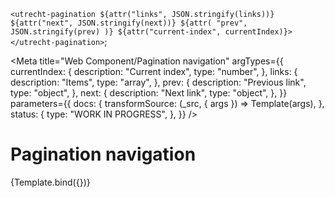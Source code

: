 <!-- @license CC0-1.0 -->


  `<utrecht-pagination ${attr("links", JSON.stringify(links))} ${attr("next", JSON.stringify(next))} ${attr(
    "prev",
    JSON.stringify(prev)
  )} ${attr("current-index", currentIndex)}></utrecht-pagination>`;

<Meta
  title="Web Component/Pagination navigation"
  argTypes={{
    currentIndex: {
      description: "Current index",
      type: "number",
    },
    links: {
      description: "Items",
      type: "array",
    },
    prev: {
      description: "Previous link",
      type: "object",
    },
    next: {
      description: "Next link",
      type: "object",
    },
  }}
  parameters={{
    docs: {
      transformSource: (_src, { args }) => Template(args),
    },
    status: {
      type: "WORK IN PROGRESS",
    },
  }}
/>

# Pagination navigation

<Canvas>
  <Story
    name="Pagination navigation"
    args={{
      currentIndex: 3,
      distanced: true,
      links: [
        {
          href: "./1",
          index: 1,
          title: "Resultaat 1 tot 10",
        },
        {
          href: "./2",
          index: 2,
          title: "Resultaat 11 tot 20",
        },
        {
          href: "./3",
          index: 3,
          title: "Resultaat 21 tot 30",
        },
        {
          href: "./4",
          index: 4,
          title: "Resultaat 31 tot 40",
        },
        {
          href: "./5",
          index: 5,
          title: "Resultaat 41 tot 50",
        },
      ],
      next: {
        href: "./2",
      },
      prev: {
        disabled: true,
      },
    }}
  >
    {Template.bind({})}
  </Story>
</Canvas>

<ArgsTable story="Pagination navigation" />
